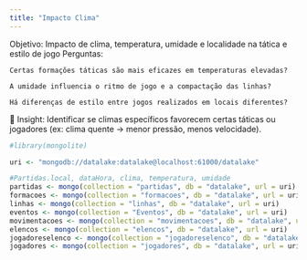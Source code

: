```yaml
---
title: "Impacto Clima"
---
```


Objetivo: Impacto de clima, temperatura, umidade e localidade na tática e estilo de jogo
Perguntas:

    Certas formações táticas são mais eficazes em temperaturas elevadas?

    A umidade influencia o ritmo de jogo e a compactação das linhas?

    Há diferenças de estilo entre jogos realizados em locais diferentes?
    
📌 Insight: Identificar se climas específicos favorecem certas táticas ou jogadores (ex: clima quente → menor pressão, menos velocidade).
    

```r
#library(mongolite)

uri <- "mongodb://datalake:datalake@localhost:61000/datalake"

#Partidas.local, dataHora, clima, temperatura, umidade
partidas <- mongo(collection = "partidas", db = "datalake", url = uri)
formacoes <- mongo(collection = "formacoes", db = "datalake", url = uri)
linhas <- mongo(collection = "linhas", db = "datalake", url = uri)
eventos <- mongo(collection = "Eventos", db = "datalake", url = uri)
movimentacoes <- mongo(collection = "movimentacoes", db = "datalake", url = uri)
elencos <- mongo(collection = "elencos", db = "datalake", url = uri)
jogadoreselenco <- mongo(collection = "jogadoreselenco", db = "datalake", url = uri)
jogadores <- mongo(collection = "jogadores", db = "datalake", url = uri)

```
